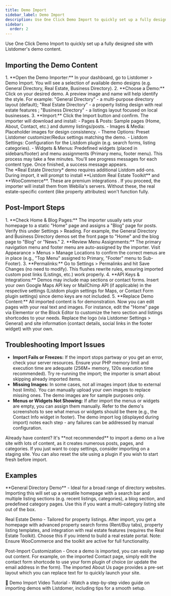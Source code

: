 ```yaml
---
title: Demo Import
sidebar_label: Demo Import
description: Use One Click Demo Import to quickly set up a fully designed site with Listdomer's demo content.
sidebar:
  order: 2
---
```


Use One Click Demo Import to quickly set up a fully designed site with Listdomer's demo content.

## Importing the Demo Content

<Steps>
1. **Open the Demo Importer:** In your dashboard, go to Listdomer > Demo Import. You will see a selection of available demo designs (e.g. General Directory, Real Estate, Business Directory).
2. **Choose a Demo:** Click on your desired demo. A preview image and name will help identify the style. For example: "General Directory" - a multi-purpose directory layout (default); "Real Estate Directory" - a property listing design with real estate features <Badge text="Pro" />; "Business Directory" - a listings layout focused on local businesses.
3. **Import:** Click the Import button and confirm. The importer will download and install:
   - Pages & Posts: Sample pages (Home, About, Contact, etc.) and dummy listings/posts.
   - Images & Media: Placeholder images for design consistency.
   - Theme Options: Preset Listdomer customizer/Redux settings matching the demo.
   - Listdom Settings: Configuration for the Listdom plugin (e.g. search forms, listing categories).
   - Widgets & Menus: Predefined widgets (placed in sidebars/footer) and menu assignments (Primary menu, footer menu).
   This process may take a few minutes. You'll see progress messages for each content type. Once finished, a success message appears.
</Steps>

<Aside type="note">
The *Real Estate Directory* demo requires additional Listdom add-ons. During import, it will prompt to install **Listdom Real Estate Toolkit** and **WooCommerce**. These are premium integrations <Badge text="Pro" />. If you proceed, the importer will install them from Webilia's servers. Without these, the real estate-specific content (like property attributes) won't function fully.
</Aside>

## Post-Import Steps

<Steps>
1. **Check Home & Blog Pages:** The importer usually sets your homepage to a static "Home" page and assigns a "Blog" page for posts. Verify this under Settings > Reading. For example, the General Directory and Business Directory demos set the front page to "Home" and the blog page to "Blog" or "News."
2. **Review Menu Assignments:** The primary navigation menu and footer menu are auto-assigned by the importer. Visit Appearance > Menus > Manage Locations to confirm the correct menus are in place (e.g., "Top Menu" assigned to Primary, "Footer" menu to Sub-Footer).
3. **Permalinks:** Go to Settings > Permalinks and hit Save Changes (no need to modify). This flushes rewrite rules, ensuring imported custom post links (Listings, etc.) work properly.
4. **API Keys & Integrations:** Demos may include map sections or contact forms. Insert your own Google Maps API key or MailChimp API (if applicable) in the respective settings (Listdom plugin settings for Maps, or Contact Form plugin settings) since demo keys are not included.
5. **Replace Demo Content:** All imported content is for demonstration. Now you can edit pages with your real text and images. For instance, edit the "Home" page via Elementor or the Block Editor to customize the hero section and listings shortcodes to your needs. Replace the logo (via Listdomer Settings > General) and site information (contact details, social links in the footer widget) with your own.
</Steps>

## Troubleshooting Import Issues

- **Import Fails or Freezes:** If the import stops partway or you get an error, check your server resources. Ensure your PHP memory limit and execution time are adequate (256M+ memory, 120s execution time recommended). Try re-running the import; the importer is smart about skipping already imported items.
- **Missing Images:** In some cases, not all images import (due to external host limits). You can manually upload your own images to replace missing ones. The demo images are for sample purposes only.
- **Menus or Widgets Not Showing:** If after import the menus or widgets are empty, you can assign them manually. Refer to the demo's screenshots to see what menus or widgets should be there (e.g., the Contact Info widget in footer). The demo import log (displayed during import) notes each step - any failures can be addressed by manual configuration.

<Aside type="note">
Already have content? It's **not recommended** to import a demo on a live site with lots of content, as it creates numerous posts, pages, and categories. If you just want to copy settings, consider importing on a staging site. You can also reset the site using a plugin if you wish to start fresh before import.
</Aside>

## Examples

<CardGrid>
  <Card>**General Directory Demo** - Ideal for a broad range of directory websites. Importing this will set up a versatile homepage with a search bar and multiple listing sections (e.g. recent listings, categories), a blog section, and predefined category pages. Use this if you want a multi-category listing site out of the box.</Card>

  <Card>Real Estate Demo <Badge text="Pro" /> - Tailored for property listings. After import, you get a homepage with advanced property search forms (Rent/Buy tabs), property listing templates, and integration with real estate features (requires the Real Estate Toolkit). Choose this if you intend to build a real estate portal. Note: Ensure WooCommerce and the toolkit are active for full functionality.</Card>

  <Card>Post-Import Customization - Once a demo is imported, you can easily swap out content. For example, on the imported Contact page, simply edit the contact form shortcode to use your form plugin of choice (or update the email address in the form). The imported About Us page provides a pre-set layout which you can replace text for to quickly launch your site.</Card>
</CardGrid>

<LinkCard href="https://www.youtube.com/watch?v=8tigW7yriZ8">🎥 Demo Import Video Tutorial - Watch a step-by-step video guide on importing demos with Listdomer, including tips for a smooth setup.</LinkCard>

